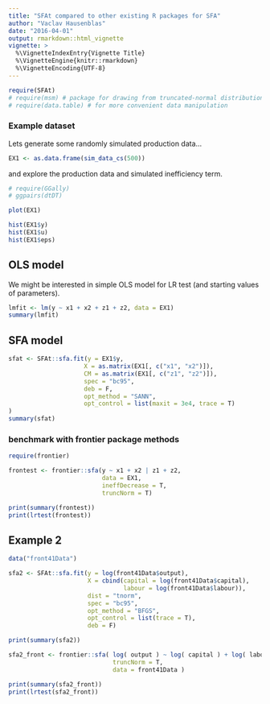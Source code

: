 ```yaml
---
title: "SFAt compared to other existing R packages for SFA"
author: "Vaclav Hausenblas"
date: "2016-04-01"
output: rmarkdown::html_vignette
vignette: >
  %\VignetteIndexEntry{Vignette Title}
  %\VignetteEngine{knitr::rmarkdown}
  %\VignetteEncoding{UTF-8}
---
```


```r
require(SFAt)
# require(msm) # package for drawing from truncated-normal distribution
# require(data.table) # for more convenient data manipulation
```

### Example dataset

Lets generate some randomly simulated production data...

```r

EX1 <- as.data.frame(sim_data_cs(500))

```

and explore the production data and simulated inefficiency term.

```r
# require(GGally)
# ggpairs(dtDT)

plot(EX1)
```

```r
hist(EX1$y)
hist(EX1$u)
hist(EX1$eps)

```

## OLS model

We might be interested in simple OLS model for LR test (and starting values of parameters).

```r

lmfit <- lm(y ~ x1 + x2 + z1 + z2, data = EX1)
summary(lmfit)

```

## SFA model

```r
sfat <- SFAt::sfa.fit(y = EX1$y,
                     X = as.matrix(EX1[, c("x1", "x2")]),
                     CM = as.matrix(EX1[, c("z1", "z2")]),
                     spec = "bc95",
                     deb = F,
                     opt_method = "SANN",
                     opt_control = list(maxit = 3e4, trace = T)
)
summary(sfat)
```


### benchmark with frontier package methods

```r
require(frontier)

frontest <- frontier::sfa(y ~ x1 + x2 | z1 + z2,
                          data = EX1,
                          ineffDecrease = T,
                          truncNorm = T)

print(summary(frontest))
print(lrtest(frontest))

```

## Example 2

```r
data("front41Data")

sfa2 <- SFAt::sfa.fit(y = log(front41Data$output), 
                      X = cbind(capital = log(front41Data$capital), 
                                labour = log(front41Data$labour)), 
                      dist = "tnorm",
                      spec = "bc95",
                      opt_method = "BFGS",
                      opt_control = list(trace = T),
                      deb = F)

print(summary(sfa2))
```


```r
sfa2_front <- frontier::sfa( log( output ) ~ log( capital ) + log( labour ),
                             truncNorm = T,
                             data = front41Data )

print(summary(sfa2_front))
print(lrtest(sfa2_front))
```

